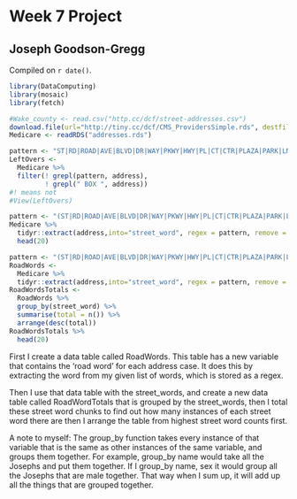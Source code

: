 # Week 7 Project

## Joseph Goodson-Gregg 

<!-- leave this material as is -->
Compiled on `r date()`.

```r
library(DataComputing)
library(mosaic)
library(fetch)
```
<!-- put your content after this line -->

```r
#Wake_county <- read.csv("http.cc/dcf/street-addresses.csv")
download.file(url="http://tiny.cc/dcf/CMS_ProvidersSimple.rds", destfile = "addresses.rds")
Medicare <- readRDS("addresses.rds")
```

```r
pattern <- "ST|RD|ROAD|AVE|BLVD|DR|WAY|PKWY|HWY|PL|CT|CTR|PLAZA|PARK|LN|TRL|PIKE|FWY|LOOP|XING|TURNPIKE|PIKE|CSWY|CIR|CIRCLE|TPKE|TRAIL|LOOP|AVENUE|TER|LANE|MALL|TER|EXPY|CROSSING|COURT|AVUENE|COURT|PASS|SQUARE|MAIN|TVC|SQ|ROW|BLUFF|CONCOURSE|ROUTE|WALK|PKY|RUN|PORTAL|REAL"
LeftOvers <-
  Medicare %>%
  filter(! grepl(pattern, address),
         ! grepl(" BOX ", address))
#! means not
#View(LeftOvers)
```

```r
pattern <- "(ST|RD|ROAD|AVE|BLVD|DR|WAY|PKWY|HWY|PL|CT|CTR|PLAZA|PARK|LN|TRL|PIKE|FWY|LOOP|XING|TURNPIKE|PIKE|CSWY|CIR|CIRCLE|TPKE|TRAIL|LOOP|AVENUE|TER|LANE|MALL|TER|EXPY|CROSSING|COURT|AVUENE|COURT|PASS|SQUARE|MAIN|TVC|SQ|ROW|BLUFF|CONCOURSE|ROUTE|WALK|PKY|RUN|PORTAL|REAL)"
Medicare %>%
  tidyr::extract(address,into="street_word", regex = pattern, remove = FALSE) %>%
  head(20)
```

```r
pattern <- "(ST|RD|ROAD|AVE|BLVD|DR|WAY|PKWY|HWY|PL|CT|CTR|PLAZA|PARK|LN|TRL|PIKE|FWY|LOOP|XING|TURNPIKE|PIKE|CSWY|CIR|CIRCLE|TPKE|TRAIL|LOOP|AVENUE|TER|LANE|MALL|TER|EXPY|CROSSING|COURT|AVUENE|COURT|PASS|SQUARE|MAIN|TVC|SQ|ROW|BLUFF|CONCOURSE|ROUTE|WALK|PKY|RUN|PORTAL|REAL)"
RoadWords <-
  Medicare %>%
  tidyr::extract(address,into="street_word", regex = pattern, remove = FALSE)
RoadWordsTotals <-
  RoadWords %>%
  group_by(street_word) %>%
  summarise(total = n()) %>%
  arrange(desc(total))
RoadWordsTotals %>%
  head(20)
```


First I create a data table called RoadWords. This table has a new variable that contains the 'road word' for each address case. It does this by extracting the word from my given list of words, which is stored as a regex.

Then I use that data table with the street_words, and create a new data table called RoadWordTotals that is grouped by the street_words, then I total these street word chunks to find out how many instances of each street word there are then I arrange the table from highest street word counts first.

A note to myself: The group_by function takes every instance of that variable that is the same as other instances of the same variable, and groups them together. For example, group_by name would take all the Josephs and put them together. If I group_by name, sex it would group all the Josephs that are male together. That way when I sum up, it will add up all the things that are grouped together.
